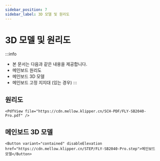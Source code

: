 ```yaml
---
sidebar_position: 7
sidebar_label: 3D 모델 및 원리도
---
```


# 3D 모델 및 원리도

:::info
* 본 문서는 다음과 같은 내용을 제공합니다.
* 메인보드 원리도
* 메인보드 3D 모델
* 메인보드 고정 지지대 (있는 경우)
:::

## 원리도

    <PdfView file="https://cdn.mellow.klipper.cn/SCH-PDF/FLY-SB2040-Pro.pdf" />


## 메인보드 3D 모델

    <Button variant="contained" disableElevation href="https://cdn.mellow.klipper.cn/STEP/FLY-SB2040-Pro.step">메인보드 모델</Button>
